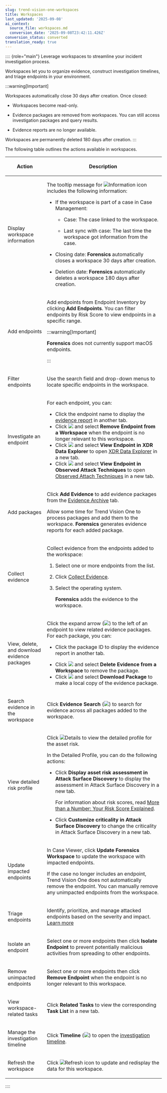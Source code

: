 ```yaml
---
slug: trend-vision-one-workspaces
title: Workspaces
last_updated: '2025-09-08'
ai_context:
  source_file: workspaces.md
  conversion_date: '2025-09-08T23:42:11.426Z'
conversion_status: converted
translation_ready: true
---
```


:::: {role="main"}
Leverage workspaces to streamline your incident investigation process.

Workspaces let you to organize evidence, construct investigation timelines, and triage endpoints in your environment.

:::warning[Important]

Workspaces automatically close 30 days after creation. Once closed:

- Workspaces become read-only.

- Evidence packages are removed from workspaces. You can still access investigation packages and query results.

- Evidence reports are no longer available.

Workspaces are permanently deleted 180 days after creation.
:::

The following table outlines the actions available in workspaces.

<table>
<colgroup>
<col style="width: 25%" />
<col style="width: 75%" />
</colgroup>
<thead>
<tr>
<th><p>Action</p></th>
<th><p>Description</p></th>
</tr>
</thead>
<tbody>
<tr>
<td><p>Display workspace information</p></td>
<td><p>The tooltip message for <img src="./images/infoIcon=5ca285cd-10f2-43bc-bcd6-147fcbd4db5a.webp" alt="Information icon" /> includes the following information:</p>
<ul>
<li><p>If the workspace is part of a case in Case Management:</p>
<ul>
<li><p>Case: The case linked to the workspace.</p></li>
<li><p>Last sync with case: The last time the workspace got information from the case.</p></li>
</ul></li>
<li><p>Closing date: <strong>Forensics</strong> automatically closes a workspace 30 days after creation.</p></li>
<li><p>Deletion date: <strong>Forensics</strong> automatically deletes a workspace 180 days after creation.</p></li>
</ul></td>
</tr>
<tr>
<td><p>Add endpoints</p></td>
<td><p>Add endpoints from Endpoint Inventory by clicking <strong>Add Endpoints</strong>. You can filter endpoints by Risk Score to view endpoints in a specific range.</p>


:::warning[Important]

<p><strong>Forensics</strong> does not currently support macOS endpoints.</p>


:::

</td>
</tr>
<tr>
<td><p>Filter endpoints</p></td>
<td><p>Use the search field and drop-down menus to locate specific endpoints in the workspace.</p></td>
</tr>
<tr>
<td><p>Investigate an endpoint</p></td>
<td><p>For each endpoint, you can:</p>
<ul>
<li>Click the endpoint name to display the <a href="trend-vision-one-evidence-report">evidence report</a> in another tab.</li>
<li>Click <img src="./images/options=ddb0b67f-0654-4aa5-8bc7-48ec554c5448.webp" /> and select <strong>Remove Endpoint from a Workspace</strong> when the endpoint is no longer relevant to this workspace.</li>
<li>Click <img src="./images/options=ddb0b67f-0654-4aa5-8bc7-48ec554c5448.webp" /> and select <strong>View Endpoint in XDR Data Explorer</strong> to open <a href="trend-vision-one-search-actions-context-menu">XDR Data Explorer</a> in a new tab.</li>
<li>Click <img src="./images/options=ddb0b67f-0654-4aa5-8bc7-48ec554c5448.webp" /> and select <strong>View Endpoint in Observed Attack Techniques</strong> to open <a href="trend-vision-one-observed-attack-techniques">Observed Attach Techniques</a> in a new tab.</li>
</ul></td>
</tr>
<tr>
<td><p>Add packages</p></td>
<td><p>Click <strong>Add Evidence</strong> to add evidence packages from the <a href="trend-vision-one-evidence-archive">Evidence Archive</a> tab.</p>
<p>Allow some time for Trend Vision One to process packages and add them to the workspace. <strong>Forensics</strong> generates evidence reports for each added package.</p></td>
</tr>
<tr>
<td><p>Collect evidence</p></td>
<td><p>Collect evidence from the endpoints added to the workspace:</p>
<ol>
<li><p>Select one or more endpoints from the list.</p></li>
<li><p>Click <a href="trend-vision-one-collect-evidence-task">Collect Evidence</a>.</p></li>
<li><p>Select the operating system.</p>
<p><strong>Forensics</strong> adds the evidence to the workspace.</p></li>
</ol></td>
</tr>
<tr>
<td><p>View, delete, and download evidence packages</p></td>
<td><p>Click the expand arrow (<img src="./images/simulationsRightArrow=20220525102311.webp" />) to the left of an endpoint to view related evidence packages. For each package, you can:</p>
<ul>
<li><p>Click the package ID to display the evidence report in another tab.</p></li>
<li>Click <img src="./images/options=ddb0b67f-0654-4aa5-8bc7-48ec554c5448.webp" /> and select <strong>Delete Evidence from a Workspace</strong> to remove the package.</li>
<li>Click <img src="./images/options=ddb0b67f-0654-4aa5-8bc7-48ec554c5448.webp" /> and select <strong>Download Package</strong> to make a local copy of the evidence package.</li>
</ul></td>
</tr>
<tr>
<td><p>Search evidence in the workspace</p></td>
<td><p>Click <strong>Evidence Search</strong> (<img src="./images/searchPackage_icon=bc64049a-6ccc-46c1-bc44-92c79081dd42.webp" />) to search for evidence across all packages added to the workspace.</p></td>
</tr>
<tr>
<td><p>View detailed risk profile</p></td>
<td><p>Click <img src="./images/details_icon=f45ada04-b746-40a7-a5f4-2166c059213c.webp" alt="Details" /> to view the detailed profile for the asset risk.</p>
<p>In the Detailed Profile, you can do the following actions:</p>
<ul>
<li><p>Click <strong>Display asset risk assessment in Attack Surface Discovery</strong> to display the assessment in Attack Surface Discovery in a new tab.</p>
<p>For information about risk scores, read <a href="https://resources.trendmicro.com/rs/945-CXD-062/images/MORE%20THAN%20A%20NUMBER-YOUR%20RISK%20SCORE%20EXPLAINED.pdf">More than a Number: Your Risk Score Explained</a>.</p></li>
<li><p>Click <strong>Customize criticality in Attack Surface Discovery</strong> to change the criticality in Attack Surface Discovery in a new tab.</p></li>
</ul></td>
</tr>
<tr>
<td><p>Update impacted endpoints</p></td>
<td><p>In Case Viewer, click <strong>Update Forensics Workspace</strong> to update the workspace with impacted endpoints.</p>
<p>If the case no longer includes an endpoint, Trend Vision One does not automatically remove the endpoint. You can manually remove any unimpacted endpoints from the workspace.</p></td>
</tr>
<tr>
<td><p>Triage endpoints</p></td>
<td><p>Identify, prioritize, and manage attacked endpoints based on the severity and impact. <a href="trend-vision-one-triage-endpoints">Learn more</a></p></td>
</tr>
<tr>
<td><p>Isolate an endpoint</p></td>
<td><p>Select one or more endpoints then click <strong>Isolate Endpoint</strong> to prevent potentially malicious activities from spreading to other endpoints.</p></td>
</tr>
<tr>
<td><p>Remove unimpacted endpoints</p></td>
<td><p>Select one or more endpoints then click <strong>Remove Endpoint</strong> when the endpoint is no longer relevant to this workspace.</p></td>
</tr>
<tr>
<td><p>View workspace-related tasks</p></td>
<td><p>Click <strong>Related Tasks</strong> to view the corresponding <strong>Task List</strong> in a new tab.</p></td>
</tr>
<tr>
<td><p>Manage the investigation timeline</p></td>
<td><p>Click <strong>Timeline</strong> (<img src="./images/clock_icon=4b003b65-3058-4609-b2e5-a7e5b7b57973.webp" />) to open the <a href="trend-vision-one-timeline">investigation timeline</a>.</p></td>
</tr>
<tr>
<td><p>Refresh the workspace</p></td>
<td><p>Click <img src="./images/refresh=5bd75452-c2fb-43ed-90e6-7b552fdc5dd2.webp" alt="Refresh icon" /> to update and redisplay the data for this workspace.</p></td>
</tr>
</tbody>
</table>
::::
